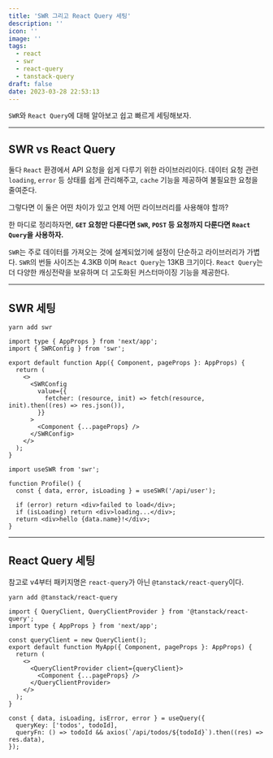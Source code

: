 ```yaml
---
title: 'SWR 그리고 React Query 세팅'
description: ''
icon: ''
image: ''
tags:
  - react
  - swr
  - react-query
  - tanstack-query
draft: false
date: 2023-03-28 22:53:13
---
```


`SWR`와 `React Query`에 대해 알아보고 쉽고 빠르게 세팅해보자.

---

## SWR vs React Query

둘다 `React` 환경에서 API 요청을 쉽게 다루기 위한 라이브러리이다.
데이터 요청 관련 `loading`, `error` 등 상태를 쉽게 관리해주고, `cache` 기능을 제공하여 불필요한 요청을 줄여준다.

그렇다면 이 둘은 어떤 차이가 있고 언제 어떤 라이브러리를 사용해야 할까?

한 마디로 정리하자면, **`GET` 요청만 다룬다면 `SWR`, `POST` 등 요청까지 다룬다면 `React Query`을 사용하자.**

`SWR`는 주로 데이터를 가져오는 것에 설계되었기에 설정이 단순하고 라이브러리가 가볍다.
`SWR`의 번들 사이즈는 4.3KB 이며 `React Query`는 13KB 크기이다.
`React Query`는 더 다양한 캐싱전략을 보유하며 더 고도화된 커스터마이징 기능을 제공한다.

---

## SWR 세팅

```shell
yarn add swr
```

```tsx
import type { AppProps } from 'next/app';
import { SWRConfig } from 'swr';

export default function App({ Component, pageProps }: AppProps) {
  return (
    <>
      <SWRConfig
        value={{
          fetcher: (resource, init) => fetch(resource, init).then((res) => res.json()),
        }}
      >
        <Component {...pageProps} />
      </SWRConfig>
    </>
  );
}
```

```tsx
import useSWR from 'swr';

function Profile() {
  const { data, error, isLoading } = useSWR('/api/user');

  if (error) return <div>failed to load</div>;
  if (isLoading) return <div>loading...</div>;
  return <div>hello {data.name}!</div>;
}
```

---

## React Query 세팅

참고로 v4부터 패키지명은 `react-query`가 아닌 `@tanstack/react-query`이다.

```shell
yarn add @tanstack/react-query
```

```tsx:_app.tsx
import { QueryClient, QueryClientProvider } from '@tanstack/react-query';
import type { AppProps } from 'next/app';

const queryClient = new QueryClient();
export default function MyApp({ Component, pageProps }: AppProps) {
  return (
    <>
      <QueryClientProvider client={queryClient}>
        <Component {...pageProps} />
      </QueryClientProvider>
    </>
  );
}
```

```tsx
const { data, isLoading, isError, error } = useQuery({
  queryKey: ['todos', todoId],
  queryFn: () => todoId && axios(`/api/todos/${todoId}`).then((res) => res.data),
});
```
